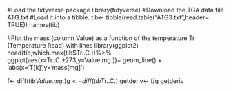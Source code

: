 #Load the tidyverse package
library(tidyverse)
#Download the TGA data file ATG.txt
#Load it into a tibble.
tib<- tibble(read.table("ATG3.txt",header= TRUE))
names(tib)

#Plot the mass (column Value) as a function of the temperature Tr (Temperature Read) with lines
library(ggplot2) 
head(tib,which.max(tib$Tr..C.))%>%
  ggplot(aes(x=Tr..C.+273,y=Value.mg.))+ 
  geom_line() +
  labs(x='T[k]',y='mass[mg]')

f<- diff(tib$Value.mg.)
g<- diff(tib$Tr..C.)
getderiv<- f/g
getderiv
